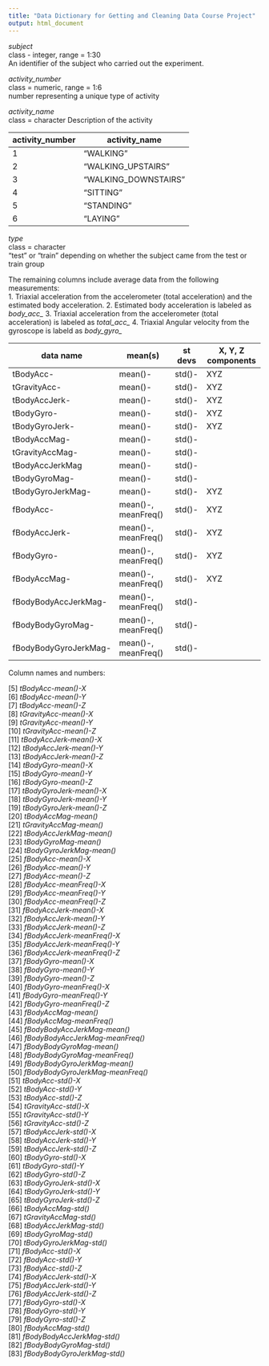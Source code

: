 ```yaml
---
title: "Data Dictionary for Getting and Cleaning Data Course Project"
output: html_document
---
```


*subject*  
class - integer, range = 1:30  
An identifier of the subject who carried out the experiment.

*activity_number*  
class = numeric, range = 1:6  
number representing a unique type of activity

*activity_name*  
class = character
Description of the activity

activity_number | activity_name
--------------- | --------------- 
1               | "WALKING"  
2               | "WALKING_UPSTAIRS"
3               | "WALKING_DOWNSTAIRS"
4               | "SITTING"
5               | "STANDING"
6               | "LAYING"  

*type*  
class = character  
"test" or "train" depending on whether the subject came from the test or train group

The remaining columns include average data from the following measurements:  
    1. Triaxial acceleration from the accelerometer (total acceleration) and the estimated body acceleration. 
    2. Estimated body acceleration is labeled as *body_acc_*
    3. Triaxial acceleration from the accelerometer (total acceleration) is labeled as *total_acc_*
    4. Triaxial Angular velocity from the gyroscope is labeld as *body_gyro_*

data name             | mean(s)             | st devs   |X, Y, Z components
--------------------- | ------------------- | --------- | ----------------- |
tBodyAcc-             | mean()-             | std()-    |XYZ                |
tGravityAcc-          | mean()-             | std()-    |XYZ                |
tBodyAccJerk-         | mean()-             | std()-    |XYZ                |
tBodyGyro-            | mean()-             | std()-    |XYZ                |
tBodyGyroJerk-        | mean()-             | std()-    |XYZ                |
tBodyAccMag-          | mean()-             | std()-    |                   |
tGravityAccMag-       | mean()-             | std()-    |                   |   
tBodyAccJerkMag       | mean()-             | std()-    |                   |    
tBodyGyroMag-         | mean()-             | std()-    |                   |    
tBodyGyroJerkMag-     | mean()-             | std()-    |XYZ                |
fBodyAcc-             | mean()-, meanFreq() | std()-    |XYZ                |
fBodyAccJerk-         | mean()-, meanFreq() | std()-    |XYZ                |
fBodyGyro-            | mean()-, meanFreq() | std()-    |XYZ                |
fBodyAccMag-          | mean()-, meanFreq() | std()-    |XYZ                |
fBodyBodyAccJerkMag-  | mean()-, meanFreq() | std()-    |                   |    
fBodyBodyGyroMag-     | mean()-, meanFreq() | std()-    |                   |    
fBodyBodyGyroJerkMag- | mean()-, meanFreq() | std()-    |                   |    

Column names and numbers:

 [5] *tBodyAcc-mean()-X*             
 [6] *tBodyAcc-mean()-Y*            
 [7] *tBodyAcc-mean()-Z*  
 [8] *tGravityAcc-mean()-X*            
 [9] *tGravityAcc-mean()-Y*  
[10] *tGravityAcc-mean()-Z*          
[11] *tBodyAccJerk-mean()-X*  
[12] *tBodyAccJerk-mean()-Y*     
[13] *tBodyAccJerk-mean()-Z*  
[14] *tBodyGyro-mean()-X*   
[15] *tBodyGyro-mean()-Y*  
[16] *tBodyGyro-mean()-Z*       
[17] *tBodyGyroJerk-mean()-X*  
[18] *tBodyGyroJerk-mean()-Y*   
[19] *tBodyGyroJerk-mean()-Z*  
[20] *tBodyAccMag-mean()*            
[21] *tGravityAccMag-mean()*  
[22] *tBodyAccJerkMag-mean()*       
[23] *tBodyGyroMag-mean()*  
[24] *tBodyGyroJerkMag-mean()*   
[25] *fBodyAcc-mean()-X*  
[26] *fBodyAcc-mean()-Y*   
[27] *fBodyAcc-mean()-Z*  
[28] *fBodyAcc-meanFreq()-X*   
[29] *fBodyAcc-meanFreq()-Y*  
[30] *fBodyAcc-meanFreq()-Z*   
[31] *fBodyAccJerk-mean()-X*  
[32] *fBodyAccJerk-mean()-Y*   
[33] *fBodyAccJerk-mean()-Z*  
[34] *fBodyAccJerk-meanFreq()-X*   
[35] *fBodyAccJerk-meanFreq()-Y*  
[36] *fBodyAccJerk-meanFreq()-Z*   
[37] *fBodyGyro-mean()-X*  
[38] *fBodyGyro-mean()-Y*   
[39] *fBodyGyro-mean()-Z*  
[40] *fBodyGyro-meanFreq()-X*   
[41] *fBodyGyro-meanFreq()-Y*  
[42] *fBodyGyro-meanFreq()-Z*   
[43] *fBodyAccMag-mean()*  
[44] *fBodyAccMag-meanFreq()*   
[45] *fBodyBodyAccJerkMag-mean()*  
[46] *fBodyBodyAccJerkMag-meanFreq()*   
[47] *fBodyBodyGyroMag-mean()*  
[48] *fBodyBodyGyroMag-meanFreq()*   
[49] *fBodyBodyGyroJerkMag-mean()*  
[50] *fBodyBodyGyroJerkMag-meanFreq()*   
[51] *tBodyAcc-std()-X*  
[52] *tBodyAcc-std()-Y*   
[53] *tBodyAcc-std()-Z*  
[54] *tGravityAcc-std()-X*   
[55] *tGravityAcc-std()-Y*  
[56] *tGravityAcc-std()-Z*   
[57] *tBodyAccJerk-std()-X*  
[58] *tBodyAccJerk-std()-Y*   
[59] *tBodyAccJerk-std()-Z*  
[60] *tBodyGyro-std()-X*   
[61] *tBodyGyro-std()-Y*  
[62] *tBodyGyro-std()-Z*   
[63] *tBodyGyroJerk-std()-X*  
[64] *tBodyGyroJerk-std()-Y*   
[65] *tBodyGyroJerk-std()-Z*  
[66] *tBodyAccMag-std()*   
[67] *tGravityAccMag-std()*  
[68] *tBodyAccJerkMag-std()*   
[69] *tBodyGyroMag-std()*  
[70] *tBodyGyroJerkMag-std()*   
[71] *fBodyAcc-std()-X*  
[72] *fBodyAcc-std()-Y*   
[73] *fBodyAcc-std()-Z*  
[74] *fBodyAccJerk-std()-X*   
[75] *fBodyAccJerk-std()-Y*  
[76] *fBodyAccJerk-std()-Z*   
[77] *fBodyGyro-std()-X*  
[78] *fBodyGyro-std()-Y*   
[79] *fBodyGyro-std()-Z*  
[80] *fBodyAccMag-std()*   
[81] *fBodyBodyAccJerkMag-std()*  
[82] *fBodyBodyGyroMag-std()*   
[83] *fBodyBodyGyroJerkMag-std()*   

